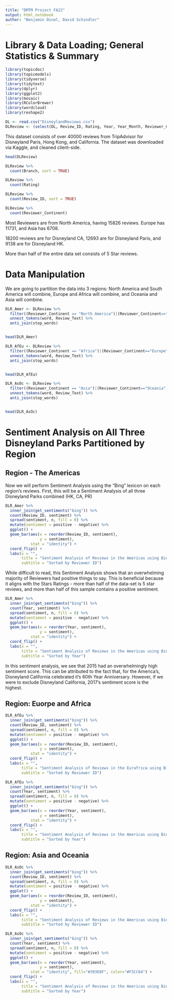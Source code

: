 ```yaml
---
title: "DMTM Project FA22"
output: html_notebook
author: "Benjamin Dinal, David Schindler"
---
```


# Library & Data Loading; General Statistics & Summary

```r
library(topicdoc)
library(topicmodels)
library(tidyverse)
library(tidytext)
library(dplyr)
library(ggplot2)
library(mosaic)
library(RColorBrewer)
library(wordcloud)
library(reshape2)
```


```r
DL <- read.csv("DisneylandReviews.csv")
DLReview <- (select(DL, Review_ID, Rating, Year, Year_Month, Reviewer_Continent, Reviewer_Country, Review_Text, Branch))
```

This dataset consists of over 40000 reviews from TripAdvisor for Disneyland Paris, Hong Kong, and California. The dataset was downloaded via Kaggle, and cleaned client-side.

```r
head(DLReview)
```

```r
DLReview %>%
  count(Branch, sort = TRUE)

DLReview %>%
  count(Rating)

DLReview %>%
  count(Review_ID, sort = TRUE)

DLReview %>%
  count(Reviewer_Continent)
```

Most Reviewers are from North America, having 15826 reviews. Europe has 11731, and Asia has 6708.

18200 reviews are for Disneyland CA, 12693 are for Disneyland Paris, and 9138 are for Disneyland HK.

More than half of the entire data set consists of 5 Star reviews.

# Data Manipulation

We are going to partition the data into 3 regions: North America and South America will combine, Europe and Africa will combine, and Oceania and Asia will combine. 

```r
DLR_Amer <- DLReview %>% 
  filter((Reviewer_Continent == "North America")|(Reviewer_Continent=="South America")) %>% 
  unnest_tokens(word, Review_Text) %>%
  anti_join(stop_words)


head(DLR_Amer)
```

```r
DLR_AfEu <- DLReview %>% 
  filter((Reviewer_Continent == "Africa")|(Reviewer_Continent=="Europe")) %>% 
  unnest_tokens(word, Review_Text) %>%
  anti_join(stop_words)


head(DLR_AfEu)
```

```r
DLR_AsOc <- DLReview %>% 
  filter((Reviewer_Continent == "Asia")|(Reviewer_Continent=="Oceania")) %>% 
  unnest_tokens(word, Review_Text) %>%
  anti_join(stop_words)


head(DLR_AsOc)
```

# Sentiment Analysis on All Three Disneyland Parks Partitioned by Region
## Region - The Americas

Now we will perform Sentiment Analysis using the "Bing" lexicon on each region's reviews. First, this will be a Sentiment Analysis of all three Disneyland Parks combined (HK, CA, PR)

```r
DLR_Amer %>%
  inner_join(get_sentiments("bing")) %>%
  count(Review_ID, sentiment) %>%
  spread(sentiment, n, fill = 0) %>%
  mutate(sentiment = positive - negative) %>%
  ggplot() + 
  geom_bar(aes(x = reorder(Review_ID, sentiment),
               y = sentiment), 
           stat = "identity") + 
  coord_flip() + 
  labs(x = "", 
       title = "Sentiment Analysis of Reviews in the Americas using Bing Lexicon",
       subtitle = "Sorted by Reviewer ID")
```

While difficult to read, this Sentiment Analysis shows that an overwhelming majority of Reviewers had positive things to say. This is beneficial because it aligns with the Stars Ratings - more than half of the data-set is 5 star reviews, and more than half of this sample contains a positive sentiment.

```r
DLR_Amer %>%
  inner_join(get_sentiments("bing")) %>%
  count(Year, sentiment) %>%
  spread(sentiment, n, fill = 0) %>%
  mutate(sentiment = positive - negative) %>%
  ggplot() + 
  geom_bar(aes(x = reorder(Year, sentiment),
               y = sentiment), 
           stat = "identity") + 
  coord_flip() + 
  labs(x = "", 
       title = "Sentiment Analysis of Reviews in the Americas using Bing Lexicon",
       subtitle = "Sorted by Year")

```

In this sentiment analysis, we see that 2015 had an overwhelmingly high sentiment score. This can be attributed to the fact that, for the America's, Disneyland California celebrated it's 60th Year Anniversary. However, if we were to exclude Disneyland California, 2017's sentiment score is the highest.


## Region: Euorpe and Africa

```r
DLR_AfEu %>%
  inner_join(get_sentiments("bing")) %>%
  count(Review_ID, sentiment) %>%
  spread(sentiment, n, fill = 0) %>%
  mutate(sentiment = positive - negative) %>%
  ggplot() + 
  geom_bar(aes(x = reorder(Review_ID, sentiment),
               y = sentiment), 
           stat = "identity") + 
  coord_flip() + 
  labs(x = "", 
       title = "Sentiment Analysis of Reviews in the Eurafrica using Bing Lexicon",
       subtitle = "Sorted by Reviewer ID")
```



```r
DLR_AfEu %>%
  inner_join(get_sentiments("bing")) %>%
  count(Year, sentiment) %>%
  spread(sentiment, n, fill = 0) %>%
  mutate(sentiment = positive - negative) %>%
  ggplot() + 
  geom_bar(aes(x = reorder(Year, sentiment),
               y = sentiment), 
           stat = "identity") + 
  coord_flip() + 
  labs(x = "", 
       title = "Sentiment Analysis of Reviews in the Americas using Bing Lexicon",
       subtitle = "Sorted by Year")

```



## Region: Asia and Oceania

```r
DLR_AsOc %>%
  inner_join(get_sentiments("bing")) %>%
  count(Review_ID, sentiment) %>%
  spread(sentiment, n, fill = 0) %>%
  mutate(sentiment = positive - negative) %>%
  ggplot() + 
  geom_bar(aes(x = reorder(Review_ID, sentiment),
               y = sentiment), 
           stat = "identity") + 
  coord_flip() + 
  labs(x = "", 
       title = "Sentiment Analysis of Reviews in the Americas using Bing Lexicon",
       subtitle = "Sorted by Reviewer ID")
```



```r
DLR_AsOc %>%
  inner_join(get_sentiments("bing")) %>%
  count(Year, sentiment) %>%
  spread(sentiment, n, fill = 0) %>%
  mutate(sentiment = positive - negative) %>%
  ggplot() + 
  geom_bar(aes(x = reorder(Year, sentiment),
               y = sentiment), 
           stat = "identity", fill="#393E8F", color="#F3CC64") + 
  coord_flip() + 
  labs(x = "", 
       title = "Sentiment Analysis of Reviews in the Americas using Bing Lexicon",
       subtitle = "Sorted by Year")

```